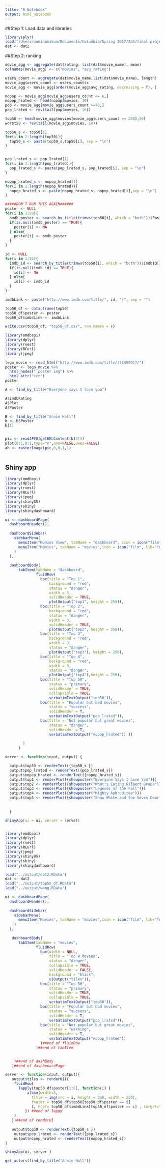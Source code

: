 ```yaml
---
title: "R Notebook"
output: html_notebook
---
```


##Step 1: Load data and libraries
```r
library(plyr)
load("/Users/ouminamikun/Documents/Columbia/Spring 2017/ADS/final project/dat2.RData")
dat <- dat2

```

##Step 2: ranking
```r
movie_agg <- aggregate(dat$rating, list(dat$movie_name), mean)
colnames(movie_agg) <- c("movies", "avg_rating")

users_count <- aggregate(dat$movie_name,list(dat$movie_name), length)
movie_agg$users_count <- users_count$x
movie_agg <- movie_agg[order(movie_agg$avg_rating, decreasing = T), ]

nopop <- movie_agg[movie_agg$users_count <= 6,]
nopop_hrated <- head(nopop$movies, 10)
pop <- movie_agg[movie_agg$users_count >=76,]
pop_lrated <- rev(tail(pop$movies, 10))

top50 <- head(movie_agg$movies[movie_agg$users_count >= 250],50)
worst50 <- rev(tail(movie_agg$movies, 50))

top50_s <- top50[1]
for(i in 2:length(top50)){
  top50_s <- paste(top50_s,top50[i], sep = "\n")
}


pop_lrated_s <- pop_lrated[1]
for(i in 2:length(pop_lrated)){
  pop_lrated_s <- paste(pop_lrated_s, pop_lrated[i], sep = "\n")
}

nopop_hrated_s <- nopop_hrated[1]
for(i in 2:length(nopop_hrated)){
  nopop_hrated_s <- paste(nopop_hrated_s, nopop_hrated[i],sep = "\n")
}
```


```r

#####DON'T RUN THIS AGAIN######
poster <- NULL
for(i in 1:50){
  omdb_poster <- search_by_title(trimws(top50[i], which = "both"))$Poster[1]
  if(is.null(omdb_poster) == TRUE){
    poster[i] <- NA
  } else{
    poster[i] <- omdb_poster
  }
}

id <- NULL
for(i in 1:50){
  imdb_id <- search_by_title(trimws(top50[i], which = "both"))$imdbID[1]
  if(is.null(imdb_id) == TRUE){
    id[i] <- NA
  } else{
    id[i] <- imdb_id
  }
}

imdbLink <- paste("http://www.imdb.com/title/", id, "/", sep = "")

top50_df <- data.frame(top50)
top50_df$poster <- poster
top50_df$imbdLink <- imdbLink

write.csv(top50_df, "top50_df.csv", row.names = F)
```

```r
library(omdbapi)
library(dplyr)
library(rvest)
library(RCurl)
library(jpeg)

lego_movie <- read_html("http://www.imdb.com/title/tt1490017/")
poster <- lego_movie %>%
  html_nodes(".poster img") %>%
  html_attr("src")
poster

A <- find_by_title("Everyone says I love you")

A$imdbRating
A$Plot
A$Poster

B <- find_by_title("Annie Hall")
b <- B$Poster
b[1]


pic <- readJPEG(getURLContent(b[2]))
plot(0:1,0:1,type="n",ann=FALSE,axes=FALSE)
ah <- rasterImage(pic,0,0,1,1)



```


## Shiny app
```r
library(omdbapi)
library(dplyr)
library(rvest)
library(RCurl)
library(jpeg)
library(shinyBS)
library(shiny)
library(shinydashboard)

ui <- dashboardPage(
  dashboardHeader(),
  
  dashboardSidebar(
    sidebarMenu(
      menuItem("Movies View", tabName = "dashboard", icon = icon("film", lib="font-awesome")),
      menuItem("Movies", tabName = "movies",icon = icon("film", lib="font-awesome") )
    )
  ),
  
  dashboardBody(
      tabItem(tabName = "dashboard",
              fluidRow(
                box(title = "Top 1", 
                    background = "red",
                    status = "danger", 
                    width = 3,
                    solidHeader = TRUE,
                    plotOutput("top1", height = 250)),
                box(title = "Top 2", 
                    background = "red",
                    status = "danger", 
                    width = 3,
                    solidHeader = TRUE,
                    plotOutput("top2", height = 250)),
                box(title = "Top 3",
                    background = "red",
                    width = 3,
                    status = "danger",
                    plotOutput("top3"), height = 250),
                box(title = "Top 4",
                    background = "red",
                    width = 3,
                    status = "danger",
                    plotOutput("top4"),height = 250),
                box(title = "Top 50",
                    status = "primary",
                    solidHeader = TRUE,
                    collapsible = TRUE,
                    verbatimTextOutput("top50")),
                box(title = "Popular but bad movies",
                    status = "success",
                    solidHeader = T,
                    verbatimTextOutput("pop_lrated")),
                box(title = "Not popular but great movies",
                    status = "danger",
                    solidHeader = T,
                    verbatimTextOutput("nopop_hrated")) ))
              
        )
      )

server <- function(input, output) { 

  output$top50 <- renderText({top50_s })
  output$pop_lrated <- renderText({pop_lrated_s})
  output$nopop_hrated <- renderText({nopop_hrated_s})
  output$top1 <- renderPlot({showposter("Everyone Says I Love You")})
  output$top2 <- renderPlot({showposter("What's Eating Gilbert Grape")})
  output$top3 <- renderPlot({showposter("Legends of the Fall")})
  output$top4 <- renderPlot({showposter("Mighty Aphroditee")})
  output$top5 <- renderPlot({showposter("Snow White and the Seven Dwarfs ")})
  
  
  }

shinyApp(ui = ui, server = server)
```


```r


```

```r
library(omdbapi)
library(dplyr)
library(rvest)
library(RCurl)
library(jpeg)
library(shinyBS)
library(shiny)
library(shinydashboard)

load("../output/dat2.RData")
dat <- dat2
load("../output/top50_df.RData")
load("../output/wang.RData")

ui <- dashboardPage(
  dashboardHeader(),
  
  dashboardSidebar(
    sidebarMenu(
      menuItem("Movies", tabName = "movies",icon = icon("film", lib="font-awesome") )
    )
  ),
  
   dashboardBody(
      tabItem(tabName = "movies",
              fluidRow(
                box(width = NULL,
                    title = "Top 8 Movies",
                    status = "danger",
                    collapsible = TRUE,
                    solidHeader = FALSE,
                    background = "black",
                    uiOutput("tiles")),
                box(title = "Top 50",
                    status = "primary",
                    solidHeader = TRUE,
                    collapsible = TRUE,
                    verbatimTextOutput("top50")),
                box(title = "Popular but bad movies",
                    status = "success",
                    solidHeader = T,
                    verbatimTextOutput("pop_lrated")),
                box(title = "Not popular but great movies",
                    status = "warning",
                    solidHeader = T,
                    verbatimTextOutput("nopop_hrated"))
                )##end of fluidRow
              )##end of tabItem
      

    )##end of dashBody
   )##end of dashbooardPage

server <- function(input, output){
   output$tiles <- renderUI({
    fluidRow(
      lapply(top50_df$poster[1:8], function(i) {
          a(box(width=3,
            title = img(src = i, height = 350, width = 250),
            footer = top50_df$top50[top50_df$poster == i]
            ), href= top50_df$imbdLink[top50_df$poster == i] , target="_blank")
         }) ##end of lappy
    )
   })##end of renderUI
   
   output$top50 <- renderText({top50_s })
    output$pop_lrated <- renderText({pop_lrated_s})
    output$nopop_hrated <- renderText({nopop_hrated_s})
}

shinyApp(ui, server )
```
```r
get_actors(find_by_title("Annie Hall"))
```

